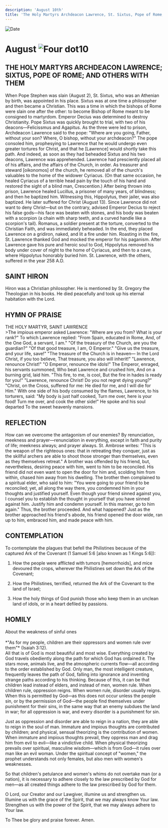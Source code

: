 ```yaml
---
description: 'August 10th'
title: 'The Holy Martyrs Archdeacon Lawrence, St. Sixtus, Pope of Rome, and Others with Them, St. Hiron'
---
```


<RunningHead />
<Image src="/title-imprint.png" height={68} width={50} alt="Date" className="title-imprint"/>

# <div id="date">August <Image className="four-dot" src="/four-dot.png" height={15} width={15} alt="Four dot" />10</div>

## THE HOLY MARTYRS ARCHDEACON LAWRENCE; SIXTUS, POPE OF ROME; AND OTHERS WITH THEM

When Pope Stephen was slain (August 2), St. Sixtus, who was an Athenian by birth, was appointed in his place. Sixtus was at one time a philosopher and then became a Christian. This was a time in which the bishops of Rome were slain one after the other: to become Bishop of Rome meant to be consigned to martyrdom. Emperor Decius was determined to destroy Christianity. Pope Sixtus was quickly brought to trial, with two of his deacons—Felicissmus and Agapitus. As the three were led to prison, Archdeacon Lawrence said to the pope: "Where are you going, Father, without your son? Where, O bishop, without your archdeacon?" The pope consoled him, prophesying to Lawrence that he would undergo even greater tortures for Christ, and that he [Lawrence] would shortly take this path. And indeed, as soon as they had beheaded Sixtus and his two deacons, Lawrence was apprehended. Lawrence had presciently placed all of his affairs, and the affairs of the Church, in order. As treasurer and steward [oikonomos] of the church, he removed all of the church's valuables to the home of the widower Cyriacus. (On that same occasion, he healed Cyriacus of a terrible head pain by the touch of his hand and restored the sight of a blind man, Crescention.) After being thrown into prison, Lawrence healed Lucillus, a prisoner of many years, of blindness; and then he baptized him. Witnessing this, Hippolytus, their jailer, was also baptized. He later suffered for Christ (August 13). Since Lawrence did not want to deny Christ—but on the contrary, advised Emperor Decius to reject his false gods—his face was beaten with stones, and his body was beaten with a scorpion (a chain with sharp teeth, and a curved handle like a scorpion's tail). Romanus, a soldier present at the torture, converted to the Christian Faith, and was immediately beheaded. In the end, they placed Lawrence on a gridiron, naked, and lit a fire under him. Roasting in the fire, St. Lawrence thanked God and mocked the emperor for his paganism. After Lawrence gave his pure and heroic soul to God, Hippolytus removed his body under cover of night to the home of Cyriacus, and then to a cave, where Hippolytus honorably buried him. St. Lawrence, with the others, suffered in the year 258 A.D.

## SAINT HIRON

Hiron was a Christian philosopher. He is mentioned by St. Gregory the Theologian in his books. He died peacefully and took up his eternal habitation with the Lord.


## HYMN OF PRAISE
<div style={{textAlign:'center', color:'crimson', fontWeight:'bold'}}>
THE HOLY MARTYR, SAINT LAWRENCE
</div>
>The impious emperor asked Lawrence:  
"Where are you from? What is your rank?"  
To which Lawrence replied:  
"From Spain, educated in Rome,  
And, of the One God, a servant, I am."  
"Of the treasury of the Church, are you the guardian?"  
"Of that good treasure, I am, O Emperor."  
"Give us the treasure, and your life, save!"  
"The treasure of the Church is in heaven—  
In the Lord Christ, if you too believe,  
That treasure, you also will inherit!"  
"Lawrence, renounce Christ!"  
"O Emperor, renounce the idols!"  
The Emperor, enraged, his servants summoned,  
Who beat Lawrence and crushed him,  
And on a burning grid, laid him.  
"This fire, to me, is cool,  
But the fire in hades is ready for you!"  
"Lawrence, renounce Christ!  
Do you not regret dying young?"  
"Christ, on the Cross, suffered for me:  
He died for me, and I will die for Him."  
With one side of his body consumed by the flames,  
Lawrence, to his torturers, said:  
"My body is just half cooked,  
Turn me over, here is your food!  
Turn me over, and cook the other side!"  
He spoke and his soul departed  
To the sweet heavenly mansions.  


## REFLECTION

How can we overcome the antagonism of our enemies? By renunciation, meekness and prayer—renunciation in everything, except in faith and purity of life; meekness always; and prayer always. St. Ambrose writes: "This is the weapon of the righteous ones: that in retreating they conquer, just as the skillful archers are able to shoot those stronger than themselves, even as they themselves retreat." A brother was offended by his friend, but, nevertheless, desiring peace with him, went to him to be reconciled. His friend did not even want to open the door for him and, scolding him from within, chased him away from his dwelling. The brother then complained to a spiritual elder, who said to him: "You were going to your friend to be reconciled; yet, all along the way there, you condemned him in your thoughts and justified yourself. Even though your friend sinned against you, I counsel you to establish the thought in yourself that you have sinned against him. Justify him and condemn yourself. In this manner, go to him again." Thus, the brother proceeded. And what happened? Just as the brother approached his friend's abode, his friend opened the door wide, ran up to him, embraced him, and made peace with him.


## CONTEMPLATION

To contemplate the plagues that befell the Philistines because of the captured Ark of the Covenant (1 Samuel 5:6 [also known as 1 Kings 5:6]):

1. How the people were afflicted with tumors [hemorrhoids], and mice devoured the crops, wherever the Philistines set down the Ark of the Covenant;

2. How the Philistines, terrified, returned the Ark of the Covenant to the land of Israel;

3. How the holy things of God punish those who keep them in an unclean land of idols, or in a heart defiled by passions.


## HOMILY
<div style={{textAlign:'center', color:'crimson', fontWeight:'bold'}}>
About the weakness of sinful ones
</div>
<br />
<div style={{textAlign:'right'}}>
*"As for my people, children are their oppressors and women rule over them"* (Isaiah 3:12).
</div>
All that is of God is most beautiful and most wise. Everything created by God travels obediently along the path for which God has ordained it. The stars move, animals live, and the atmospheric currents flow—all according to the order established by God. Only man, the most intelligent creature, frequently leaves the path of God, falling into ignorance and inventing strange paths according to his thinking. Because of this, it can be that children lead instead of elders, and instead of men, women rule. When children rule, oppression reigns. When women rule, disorder usually reigns. When this is permitted by God—as this does not occur unless the people sin, or by the permission of God—the people find themselves under punishment for their sins, in the same way that an enemy subdues the land in war; for all oppression is war, and every disorder is a punishment for sin.

Just as oppression and disorder are able to reign in a nation, they are able to reign in the soul of man. Immature and impious thoughts are contributed by children; and physical, sensual theorizing is the contribution of women. When immature and impious thoughts prevail, they oppress man and drag him from evil to evil—like a vindictive child. When physical theorizing prevails over spiritual, masculine wisdom—which is from God—it rules over man like an evil woman. Under the spiritual concept of "women," the prophet understands not only females, but also men with women's weaknesses.

So that children's petulance and women's whims do not overtake man (or a nation), it is necessary to adhere closely to the law prescribed by God for men—as all created things adhere to the law prescribed by God for them.

O Lord, our Creator and our Lawgiver, illumine us and strengthen us. Illumine us with the grace of the Spirit, that we may always know Your law. Strengthen us with the power of the Spirit, that we may always adhere to Your law.

To Thee be glory and praise forever. Amen.